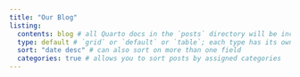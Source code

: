 ```yaml
---
title: "Our Blog"
listing:
  contents: blog # all Quarto docs in the `posts` directory will be included on your listing page
  type: default # `grid` or `default` or `table`; each type has its own set of yaml options to include
  sort: "date desc" # can also sort on more than one field
  categories: true # allows you to sort posts by assigned categories 
---
```

